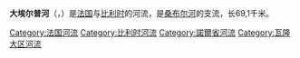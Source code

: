 {{noteTA
|G1=法国地名
|G2=单位
}}
{{Infobox river
| name              = 大埃尔普河<br>Helpe Majeure
| image             = Barrage 1 Avesnes-sur-Helpe.JPG
| image_caption     = [[埃尔普河畔阿韦讷|埃尔普河畔阿韦讷]]的堰
| subdivision_type1 = [[世界政區索引|国家]]
| subdivision_name1 = {{FR}}<br>{{BEL}}
| source1_location  = [[莫米尼|莫米尼]]
| source1_elevation = 248米
| mouth             = [[桑布尔河|桑布尔河]]
| mouth_coordinates = {{coord|50.1725|3.7962|type:river_region:FR|format=dms|display=it}}
| progression       = {{RSambre}}
| length            = {{convert|69.1|km|mi|abbr=on}}
| discharge1_avg    = {{convert|3.86|m3/s|cuft/s|abbr=on}}
| basin_size        = {{convert|329|km2|mi2|abbr=on}}
}}
'''大埃尔普河'''（{{lang-fr|Helpe Majeure}}，{{IPA-fr|ɛlp maʒœʁ}}）是[[法国|法国]]与[[比利时|比利时]]的河流，是[[桑布尔河|桑布尔河]]的支流，长69,1千米。

[[Category:法国河流|Category:法国河流]]
[[Category:比利时河流|Category:比利时河流]]
[[Category:諾爾省河流|Category:諾爾省河流]]
[[Category:瓦隆大区河流|Category:瓦隆大区河流]]